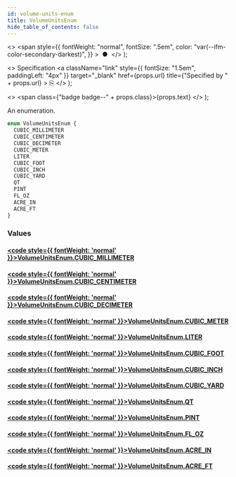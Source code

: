 ```yaml
---
id: volume-units-enum
title: VolumeUnitsEnum
hide_table_of_contents: false
---
```


  <>
    <span
      style={{
        fontWeight: "normal",
        fontSize: ".5em",
        color: "var(--ifm-color-secondary-darkest)",
      }}
    >
      &nbsp;●&nbsp;
    </span>
  </>
);

  <>
    Specification
    <a
      className="link"
      style={{ fontSize: "1.5em", paddingLeft: "4px" }}
      target="\_blank"
      href={props.url}
      title={"Specified by " + props.url}
    >
      ⎘
    </a>
  </>
);

  <>
    <span class={"badge badge--" + props.class}>{props.text}</span>
  </>
);

An enumeration.

```graphql
enum VolumeUnitsEnum {
  CUBIC_MILLIMETER
  CUBIC_CENTIMETER
  CUBIC_DECIMETER
  CUBIC_METER
  LITER
  CUBIC_FOOT
  CUBIC_INCH
  CUBIC_YARD
  QT
  PINT
  FL_OZ
  ACRE_IN
  ACRE_FT
}
```

### Values

#### [<code style={{ fontWeight: 'normal' }}>VolumeUnitsEnum.<b>CUBIC_MILLIMETER</b></code>](#)

>

#### [<code style={{ fontWeight: 'normal' }}>VolumeUnitsEnum.<b>CUBIC_CENTIMETER</b></code>](#)

>

#### [<code style={{ fontWeight: 'normal' }}>VolumeUnitsEnum.<b>CUBIC_DECIMETER</b></code>](#)

>

#### [<code style={{ fontWeight: 'normal' }}>VolumeUnitsEnum.<b>CUBIC_METER</b></code>](#)

>

#### [<code style={{ fontWeight: 'normal' }}>VolumeUnitsEnum.<b>LITER</b></code>](#)

>

#### [<code style={{ fontWeight: 'normal' }}>VolumeUnitsEnum.<b>CUBIC_FOOT</b></code>](#)

>

#### [<code style={{ fontWeight: 'normal' }}>VolumeUnitsEnum.<b>CUBIC_INCH</b></code>](#)

>

#### [<code style={{ fontWeight: 'normal' }}>VolumeUnitsEnum.<b>CUBIC_YARD</b></code>](#)

>

#### [<code style={{ fontWeight: 'normal' }}>VolumeUnitsEnum.<b>QT</b></code>](#)

>

#### [<code style={{ fontWeight: 'normal' }}>VolumeUnitsEnum.<b>PINT</b></code>](#)

>

#### [<code style={{ fontWeight: 'normal' }}>VolumeUnitsEnum.<b>FL_OZ</b></code>](#)

>

#### [<code style={{ fontWeight: 'normal' }}>VolumeUnitsEnum.<b>ACRE_IN</b></code>](#)

>

#### [<code style={{ fontWeight: 'normal' }}>VolumeUnitsEnum.<b>ACRE_FT</b></code>](#)

>
